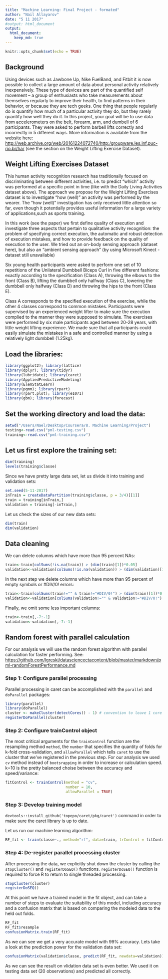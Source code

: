 ```yaml
---
title: "Machine Learning: Final Project - formated"
author: "Nail Allayarov"
date: "5 11 2017"
#output: html_document
output: 
  html_document:
    keep_md: true
---
```


```r
knitr::opts_chunk$set(echo = TRUE)
```
## Background

Using devices such as Jawbone Up, Nike FuelBand, and Fitbit it is now possible to collect a large amount of data about personal activity relatively inexpensively. These type of devices are part of the quantified self movement – a group of enthusiasts who take measurements about themselves regularly to improve their health, to find patterns in their behavior, or because they are tech geeks. One thing that people regularly do is quantify how much of a particular activity they do, but they rarely quantify how well they do it. In this project, your goal will be to use data from accelerometers on the belt, forearm, arm, and dumbell of 6 participants. They were asked to perform barbell lifts correctly and incorrectly in 5 different ways. More information is available from the website here: <http://web.archive.org/web/20161224072740/http:/groupware.les.inf.puc-rio.br/har> (see the section on the Weight Lifting Exercise Dataset).

## Weight Lifting Exercises Dataset
This human activity recognition research has traditionally focused on discriminating between different activities, i.e. to predict "which" activity was performed at a specific point in time (like with the Daily Living Activities dataset above). The approach we propose for the Weight Lifting Exercises dataset is to investigate "how (well)" an activity was performed by the wearer. The "how (well)" investigation has only received little attention so far, even though it potentially provides useful information for a large variety of applications,such as sports training.

In this work (see the paper) we first define quality of execution and investigate three aspects that pertain to qualitative activity recognition: the problem of specifying correct execution, the automatic and robust detection of execution mistakes, and how to provide feedback on the quality of execution to the user. We tried out an on-body sensing approach (dataset here), but also an "ambient sensing approach" (by using Microsoft Kinect - dataset still unavailable)

Six young health participants were asked to perform one set of 10 repetitions of the Unilateral Dumbbell Biceps Curl in five different fashions: exactly according to the specification (Class A), throwing the elbows to the front (Class B), lifting the dumbbell only halfway (Class C), lowering the dumbbell only halfway (Class D) and throwing the hips to the front (Class E).

Class A corresponds to the specified execution of the exercise, while the other 4 classes correspond to common mistakes. Participants were supervised by an experienced weight lifter to make sure the execution complied to the manner they were supposed to simulate. The exercises were performed by six male participants aged between 20-28 years, with little weight lifting experience. We made sure that all participants could easily simulate the mistakes in a safe and controlled manner by using a relatively light dumbbell (1.25kg).



## Load the libraries:

```r
library(ggplot2); library(lattice)
library(dplyr); library(tidyr)
library(lubridate); library(caret)
library(AppliedPredictiveModeling)
library(ElemStatLearn)
library(pgmm); library(rpart)
library(rpart.plot); library(e1071)
library(gbm); library(forecast)
```

## Set the working directory and load the data:

```r
setwd("/Users/Nael/Desktop/Coursera/8. Machine Learning/Project")
testing<-read.csv("pml-testing.csv")
training<-read.csv("pml-training.csv")
```

## Let us first explore the training set:

```r
dim(training)
levels(training$classe)
```
Since we have pretty large data set, let us divide it into training and validation sets:
```r
set.seed(5-11-2017)
inTrain = createDataPartition(training$classe, p = 3/4)[[1]]
train = training[inTrain,]
validation = training[-inTrain,]
```
Let us check the sizes of our new data sets:
```r
dim(train)
dim(validation)
```

## Data cleaning

We can delete columns which have more than 95 percent NAs:
```r
train<-train[colSums(!is.na(train)) > (dim(train)[1])*0.05]
validation<-validation[colSums(!is.na(validation)) > (dim(validation)[1])*0.05] 
```

In the next step we delete columns which have more than 95 percent of empty symbols or #DIV/0! errors:
```r
train<-train[colSums(train!="" & train!="#DIV/0!") > (dim(train)[1])*0.05]
validation<-validation[colSums(validation!="" & validation!="#DIV/0!") > (dim(validation)[1])*0.05]
```

Finally, we omit some less important columns:
```r
train<-train[,-7:-1]
validation<-validation[,-7:-1]
```

## Random forest with parallel calculation

For our analysis we will use the random forest algorithm with parallel calculation for faster performing. See:
<https://github.com/lgreski/datasciencectacontent/blob/master/markdown/pml-randomForestPerformance.md>

### Step 1: Configure parallel processing

Parallel processing in caret can be accomplished with the `parallel` and `doParallel` packages:

```r
library(parallel)
library(doParallel)
cluster <- makeCluster(detectCores() - 1) # convention to leave 1 core for OS
registerDoParallel(cluster)
```

### Step 2: Configure trainControl object

The most critical arguments for the `trainControl` function are the resampling method `method`, the `number` that specifies the quantity of folds for k-fold cross-validation, and `allowParallel` which tells `caret` to use the cluster that we've registered in the previous step. For our analysis we used `cv` method instead of `bootsrapping` in order to increase or calculation speed. k=10 is the pretty balanced choise between the accuracy and speed/variance:

```r
fitControl <- trainControl(method = "cv",
                           number = 10,
                           allowParallel = TRUE)
```

### Step 3: Develop training model

`devtools::install_github('topepo/caret/pkg/caret')` command in order to make sure the caret library is up to date. 

Let us run our machine learning algorithm:

```r
RF_fit <- train(classe~., method="rf", data=train, trControl = fitControl, tuneGrid = data.frame(mtry = 3))
```

### Step 4: De-register parallel processing cluster

After processing the data, we explicitly shut down the cluster by calling the `stopCluster()` and `registerDoSEQ()` functions. `registerDoSEQ()` function is required to force R to return to single threaded processing.

```r
stopCluster(cluster)
registerDoSEQ()
```

At this point we have a trained model in the fit object, and can take a number of steps to evaluate the suitability of this model, including accuracy and a confusion matrix that is based on comparing the modeled data to the held out folds.

```r
RF_fit
RF_fit$resample
confusionMatrix.train(RF_fit)
```

As we can see we get a very accurate model with 99% accuracy. Lets take a look at the prediction power for the validation data set:

```r
confusionMatrix(validation$classe, predict(RF_fit, newdata=validation))
```

As we can see the result on vlidation data set is even better. We used it on testing data set (20 observations) and predicted all correctly. 